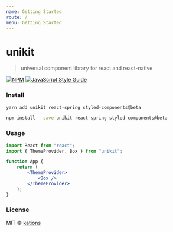 ```yaml
---
name: Getting Started
route: /
menu: Getting Started
---
```


# unikit

> universal component library for react and react-native

[![NPM](https://img.shields.io/npm/v/unikit.svg)](https://www.npmjs.com/package/unikit) [![JavaScript Style Guide](https://img.shields.io/badge/code_style-standard-brightgreen.svg)](https://standardjs.com)

### Install

```bash
yarn add unikit react-spring styled-components@beta
```

```bash
npm install --save unikit react-spring styled-components@beta
```

### Usage

```jsx
import React from "react";
import { ThemeProvider, Box } from "unikit";

function App {
    return (
        <ThemeProvider>
            <Box />
        </ThemeProvider>
    );
}
```

### License

MIT © [kations](https://github.com/kations)
